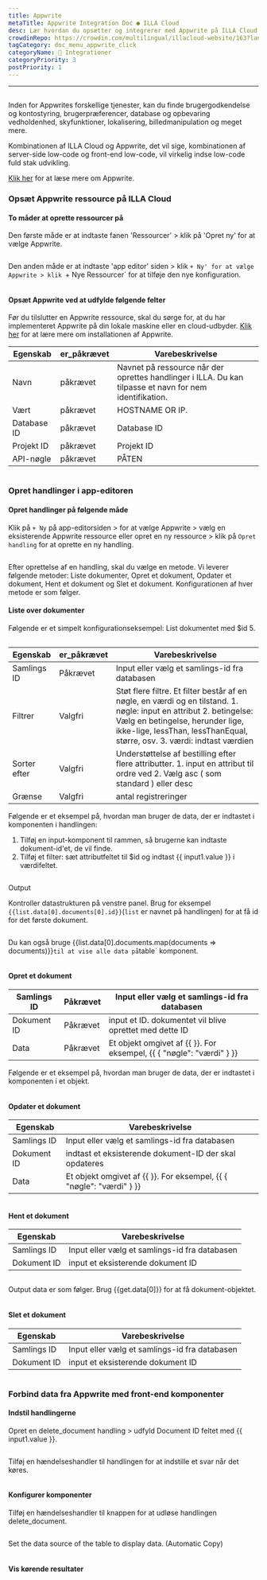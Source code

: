 ```yaml
---
title: Appwrite
metaTitle: Appwrite Integration Doc ● ILLA Cloud
desc: Lær hvordan du opsætter og integrerer med Appwrite på ILLA Cloud for at få adgang til en række forskellige backend-tjenester til dine applikationer.
crowdinRepo: https://crowdin.com/multilingual/illacloud-website/163?languages=da&filter=basic&value=0
tagCategory: doc_menu_appwrite_click
categoryName: 🔨 Integrationer
categoryPriority: 3
postPriority: 1
---
```


* * *

## <h2 hidden>Appwrite Database</h2>

Inden for Appwrites forskellige tjenester, kan du finde brugergodkendelse og kontostyring, brugerpræferencer, database og opbevaring vedholdenhed, skyfunktioner, lokalisering, billedmanipulation og meget mere. 

Kombinationen af ILLA Cloud og Appwrite, det vil sige, kombinationen af server-side low-code og front-end low-code, vil virkelig indse low-code fuld stak udvikling.

[Klik her](https://appwrite.io/) for at læse mere om Appwrite.

### Opsæt Appwrite ressource på ILLA Cloud

#### To måder at oprette ressourcer på

Den første måde er at indtaste fanen 'Ressourcer' > klik på 'Opret ny' for at vælge Appwrite. 

<img src='https://cdn.illacloud.com/official-website/img/docs/assemble/appwrite1.png' alt="" />

Den anden måde er at indtaste 'app editor' siden > klik `+ Ny' for at vælge Appwrite > klik `+ Nye Ressourcer\` for at tilføje den nye konfiguration. 

<img src='https://cdn.illacloud.com/official-website/img/docs/assemble/appwrite2.png' alt="" />

#### Opsæt Appwrite ved at udfylde følgende felter

Før du tilslutter en Appwrite ressource, skal du sørge for, at du har implementeret Appwrite på din lokale maskine eller en cloud-udbyder. [Klik her](https://appwrite.io/docs/installation) for at lære mere om installationen af Appwrite. 

| Egenskab    | er_påkrævet | Varebeskrivelse                                                                                          |
| ----------- | ----------- | -------------------------------------------------------------------------------------------------------- |
| Navn        | påkrævet    | Navnet på ressource når der oprettes handlinger i ILLA. Du kan tilpasse et navn for nem identifikation.  |
| Vært        | påkrævet    | HOSTNAME OR IP.                                                                                          |
| Database ID | påkrævet    | Database ID                                                                                              |
| Projekt ID  | påkrævet    | Projekt ID                                                                                               |
| API-nøgle   | påkrævet    | PÅTEN                                                                                                    |

<img src='https://cdn.illacloud.com/official-website/img/docs/assemble/appwrite3.png' alt="" />

### Opret handlinger i app-editoren

#### Opret handlinger på følgende måde

Klik på `+ Ny` på app-editorsiden > for at vælge Appwrite > vælg en eksisterende Appwrite ressource eller opret en ny ressource > klik på `Opret handling` for at oprette en ny handling. 

<img src='https://cdn.illacloud.com/official-website/img/docs/assemble/appwrite4.png' alt="" />

Efter oprettelse af en handling, skal du vælge en metode. Vi leverer følgende metoder: Liste dokumenter, Opret et dokument, Opdater et dokument, Hent et dokument og Slet et dokument. Konfigurationen af hver metode er som følger. 

#### Liste over dokumenter

Følgende er et simpelt konfigurationseksempel: List dokumentet med $id 5. 

<img src='https://cdn.illacloud.com/official-website/img/docs/assemble/appwrite5.png' alt="" />

| Egenskab     | er_påkrævet | Varebeskrivelse                                                                                                                                                                                                                    |
| ------------ | ----------- | ---------------------------------------------------------------------------------------------------------------------------------------------------------------------------------------------------------------------------------- |
| Samlings ID  | Påkrævet    | Input eller vælg et samlings-id fra databasen                                                                                                                                                                                      |
| Filtrer      | Valgfri     | Støt flere filtre. Et filter består af en nøgle, en værdi og en tilstand. 1. nøgle: input en attribut 2. betingelse: Vælg en betingelse, herunder lige, ikke-lige, lessThan, lessThanEqual, større, osv. 3. værdi: indtast værdien |
| Sorter efter | Valgfri     | Understøttelse af bestilling efter flere attributter. 1. input en attribut til ordre ved 2. Vælg asc ( som standard ) eller desc                                                                                                   |
| Grænse       | Valgfri     | antal registreringer                                                                                                                                                                                                               |

Følgende er et eksempel på, hvordan man bruger de data, der er indtastet i komponenten i handlingen:

1.  Tilføj en input-komponent til rammen, så brugerne kan indtaste dokument-id'et, de vil finde.  
2.  Tilføj et filter: sæt attributfeltet til $id og indtast {{ input1.value }} i værdifeltet. 

<img src='https://cdn.illacloud.com/official-website/img/docs/assemble/appwrite6.png' alt="" />

Output

Kontroller datastrukturen på venstre panel. Brug for eksempel `{{list.data[0].documents[0].id}}`(`list` er navnet på handlingen) for at få id for det første dokument. 

<img src='https://cdn.illacloud.com/official-website/img/docs/assemble/appwrite7.png' alt="" />

Du kan også bruge {{list.data[0].documents.map(documents => documents)}}`til at vise alle data på`table\` komponent. 

<img src='https://cdn.illacloud.com/official-website/img/docs/assemble/appwrite8.png' alt="" />

#### Opret et dokument

| Samlings ID | Påkrævet | Input eller vælg et samlings-id fra databasen                        |
| ----------- | -------- | -------------------------------------------------------------------- |
| Dokument ID | Påkrævet | input et ID. dokumentet vil blive oprettet med dette ID              |
| Data        | Påkrævet | Et objekt omgivet af {{ }}. For eksempel, {{ { "nøgle": "værdi" } }} |

Følgende er et eksempel på, hvordan man bruger de data, der er indtastet i komponenten i et objekt. 

<img src='https://cdn.illacloud.com/official-website/img/docs/assemble/appwrite9.png' alt="" />

#### Opdater et dokument

| Egenskab    | Varebeskrivelse                                                      |
| ----------- | -------------------------------------------------------------------- |
| Samlings ID | Input eller vælg et samlings-id fra databasen                        |
| Dokument ID | indtast et eksisterende dokument-ID der skal opdateres               |
| Data        | Et objekt omgivet af {{ }}. For eksempel, {{ { "nøgle": "værdi" } }} |

<img src='https://cdn.illacloud.com/official-website/img/docs/assemble/appwrite10.png' alt="" />

#### Hent et dokument

| Egenskab    | Varebeskrivelse                               |
| ----------- | --------------------------------------------- |
| Samlings ID | Input eller vælg et samlings-id fra databasen |
| Dokument ID | input et eksisterende dokument ID             |

<img src='https://cdn.illacloud.com/official-website/img/docs/assemble/appwrite11.png' alt="" />

Output data er som følger. Brug {{get.data[0]}} for at få dokument-objektet.

<img src='https://cdn.illacloud.com/official-website/img/docs/assemble/appwrite12.png' alt="" />

#### Slet et dokument

| Egenskab    | Varebeskrivelse                               |
| ----------- | --------------------------------------------- |
| Samlings ID | Input eller vælg et samlings-id fra databasen |
| Dokument ID | input et eksisterende dokument ID             |

<img src='https://cdn.illacloud.com/official-website/img/docs/assemble/appwrite13.png' alt="" />

### Forbind data fra Appwrite med front-end komponenter

#### Indstil handlingerne

Opret en delete_document handling > udfyld Document ID feltet med {{ input1.value }}. 

<img src='https://cdn.illacloud.com/official-website/img/docs/assemble/appwrite14.png' alt="" />

Tilføj en hændelseshandler til handlingen for at indstille et svar når det køres. 

<img src='https://cdn.illacloud.com/official-website/img/docs/assemble/appwrite15.png' alt="" />

#### Konfigurer komponenter

Tilføj en hændelseshandler til knappen for at udløse handlingen delete_document. 

<img src='https://cdn.illacloud.com/official-website/img/docs/assemble/appwrite16.png' alt="" />

Set the data source of the table to display data. (Automatic Copy) 

<img src='https://cdn.illacloud.com/official-website/img/docs/assemble/appwrite17.png' alt="" />

#### Vis kørende resultater

<img src='https://cdn.illacloud.com/official-website/img/docs/assemble/appwrite18.gif' alt="" />

